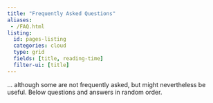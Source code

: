 ```yaml
---
title: "Frequently Asked Questions"
aliases:
 - /FAQ.html
listing:
  id: pages-listing
  categories: cloud
  type: grid
  fields: [title, reading-time]
  filter-ui: [title]
---
```

... although some are not frequently asked, but might nevertheless be useful. Below questions and answers in random order.

